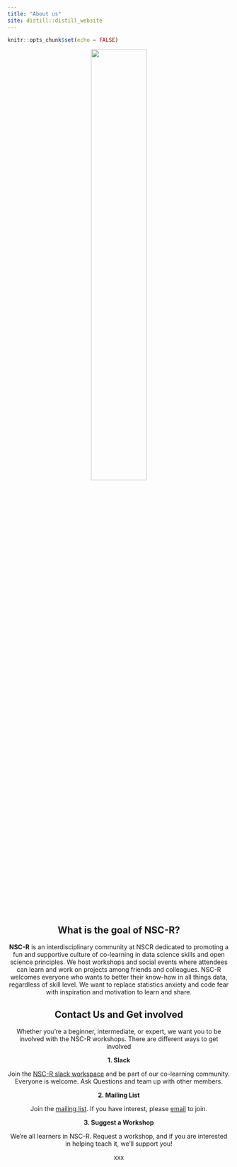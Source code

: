 ```yaml
---
title: "About us"
site: distill::distill_website
---
```



```r
knitr::opts_chunk$set(echo = FALSE)

```

<center>

![](images/workshop.png){width=50%}

</centre>    

## What is the goal of NSC-R?

**NSC-R** is an interdisciplinary community at NSCR dedicated to promoting a fun and supportive culture of co-learning in data science skills and open science principles. We host workshops and social events where attendees can learn and work on projects among friends and colleagues. NSC-R welcomes everyone who wants to better their know-how in all things data, regardless of skill level. We want to replace statistics anxiety and code fear with inspiration and motivation to learn and share.

## Contact Us and Get involved

Whether you’re a beginner, intermediate, or expert, we want you to be involved with the NSC-R workshops. There are different ways to get involved   

**1. Slack**

Join the [NSC-R slack workspace]() and be part of our co-learning community. Everyone is welcome. Ask Questions and team up with other members.


**2. Mailing List**

Join the [mailing list](). If you have interest, please [email](wbernasco@nscr.nl) to join.

**3. Suggest a Workshop**

We’re all learners in NSC-R. Request a workshop, and if you are interested in helping teach it, we’ll support you!

xxx



